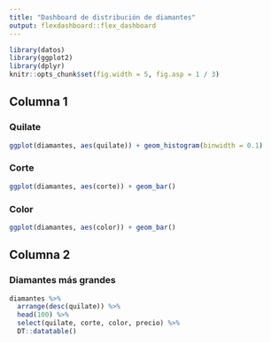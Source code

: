 ```yaml
---
title: "Dashboard de distribución de diamantes"
output: flexdashboard::flex_dashboard
---
```


```r
library(datos)
library(ggplot2)
library(dplyr)
knitr::opts_chunk$set(fig.width = 5, fig.asp = 1 / 3)
```

## Columna 1

### Quilate

```r
ggplot(diamantes, aes(quilate)) + geom_histogram(binwidth = 0.1)
```

### Corte

```r
ggplot(diamantes, aes(corte)) + geom_bar()
```

### Color

```r
ggplot(diamantes, aes(color)) + geom_bar()
```

## Columna 2

### Diamantes más grandes

```r
diamantes %>%
  arrange(desc(quilate)) %>%
  head(100) %>%
  select(quilate, corte, color, precio) %>%
  DT::datatable()
```
